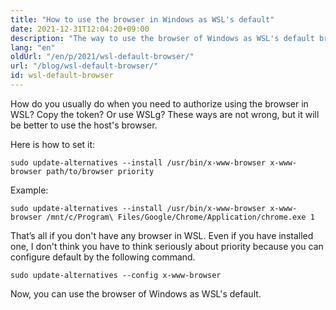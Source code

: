 ```yaml
---
title: "How to use the browser in Windows as WSL's default"
date: 2021-12-31T12:04:20+09:00
description: "The way to use the browser of Windows as WSL's default browser."
lang: "en"
oldUrl: "/en/p/2021/wsl-default-browser/"
url: "/blog/wsl-default-browser/"
id: wsl-default-browser
---
```


How do you usually do when you need to authorize using the browser in WSL?
Copy the token?
Or use WSLg?
These ways are not wrong, but it will be better to use the host's browser.

Here is how to set it:

```shell
sudo update-alternatives --install /usr/bin/x-www-browser x-www-browser path/to/browser priority
```

Example:

```shell
sudo update-alternatives --install /usr/bin/x-www-browser x-www-browser /mnt/c/Program\ Files/Google/Chrome/Application/chrome.exe 1
```

That’s all if you don't have any browser in WSL.
Even if you have installed one, I don't think you have to think seriously about priority because you can configure default by the following command.

```shell
sudo update-alternatives --config x-www-browser
```

Now, you can use the browser of Windows as WSL's default.
